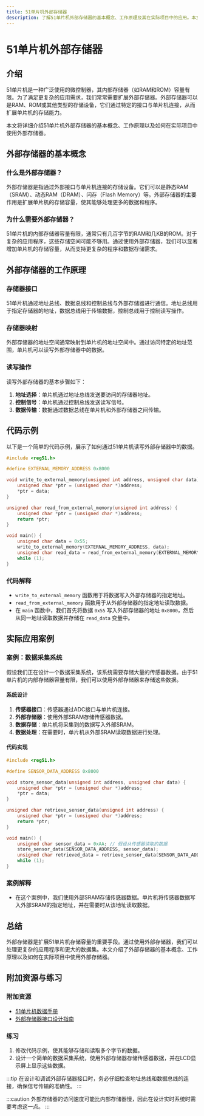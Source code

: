 ```yaml
---
title: 51单片机外部存储器
description: 了解51单片机外部存储器的基本概念、工作原理及其在实际项目中的应用。本文适合初学者，包含代码示例和实际案例。
---
```


# 51单片机外部存储器

## 介绍

51单片机是一种广泛使用的微控制器，其内部存储器（如RAM和ROM）容量有限。为了满足更复杂的应用需求，我们常常需要扩展外部存储器。外部存储器可以是RAM、ROM或其他类型的存储设备，它们通过特定的接口与单片机连接，从而扩展单片机的存储能力。

本文将详细介绍51单片机外部存储器的基本概念、工作原理以及如何在实际项目中使用外部存储器。

## 外部存储器的基本概念

### 什么是外部存储器？

外部存储器是指通过外部接口与单片机连接的存储设备。它们可以是静态RAM（SRAM）、动态RAM（DRAM）、闪存（Flash Memory）等。外部存储器的主要作用是扩展单片机的存储容量，使其能够处理更多的数据和程序。

### 为什么需要外部存储器？

51单片机的内部存储器容量有限，通常只有几百字节的RAM和几KB的ROM。对于复杂的应用程序，这些存储空间可能不够用。通过使用外部存储器，我们可以显著增加单片机的存储容量，从而支持更复杂的程序和数据存储需求。

## 外部存储器的工作原理

### 存储器接口

51单片机通过地址总线、数据总线和控制总线与外部存储器进行通信。地址总线用于指定存储器的地址，数据总线用于传输数据，控制总线用于控制读写操作。

### 存储器映射

外部存储器的地址空间通常映射到单片机的地址空间中。通过访问特定的地址范围，单片机可以读写外部存储器中的数据。

### 读写操作

读写外部存储器的基本步骤如下：

1. **地址选择**：单片机通过地址总线发送要访问的存储器地址。
2. **控制信号**：单片机通过控制总线发送读写信号。
3. **数据传输**：数据通过数据总线在单片机和外部存储器之间传输。

## 代码示例

以下是一个简单的代码示例，展示了如何通过51单片机读写外部存储器中的数据。

```c
#include <reg51.h>

#define EXTERNAL_MEMORY_ADDRESS 0x8000

void write_to_external_memory(unsigned int address, unsigned char data) {
    unsigned char *ptr = (unsigned char *)address;
    *ptr = data;
}

unsigned char read_from_external_memory(unsigned int address) {
    unsigned char *ptr = (unsigned char *)address;
    return *ptr;
}

void main() {
    unsigned char data = 0x55;
    write_to_external_memory(EXTERNAL_MEMORY_ADDRESS, data);
    unsigned char read_data = read_from_external_memory(EXTERNAL_MEMORY_ADDRESS);
    while (1);
}
```

### 代码解释

- `write_to_external_memory` 函数用于将数据写入外部存储器的指定地址。
- `read_from_external_memory` 函数用于从外部存储器的指定地址读取数据。
- 在 `main` 函数中，我们首先将数据 `0x55` 写入外部存储器的地址 `0x8000`，然后从同一地址读取数据并存储在 `read_data` 变量中。

## 实际应用案例

### 案例：数据采集系统

假设我们正在设计一个数据采集系统，该系统需要存储大量的传感器数据。由于51单片机的内部存储器容量有限，我们可以使用外部存储器来存储这些数据。

#### 系统设计

1. **传感器接口**：传感器通过ADC接口与单片机连接。
2. **外部存储器**：使用外部SRAM存储传感器数据。
3. **数据存储**：单片机将采集到的数据写入外部SRAM。
4. **数据处理**：在需要时，单片机从外部SRAM读取数据进行处理。

#### 代码实现

```c
#include <reg51.h>

#define SENSOR_DATA_ADDRESS 0x8000

void store_sensor_data(unsigned int address, unsigned char data) {
    unsigned char *ptr = (unsigned char *)address;
    *ptr = data;
}

unsigned char retrieve_sensor_data(unsigned int address) {
    unsigned char *ptr = (unsigned char *)address;
    return *ptr;
}

void main() {
    unsigned char sensor_data = 0xAA; // 假设从传感器读取的数据
    store_sensor_data(SENSOR_DATA_ADDRESS, sensor_data);
    unsigned char retrieved_data = retrieve_sensor_data(SENSOR_DATA_ADDRESS);
    while (1);
}
```

### 案例解释

- 在这个案例中，我们使用外部SRAM存储传感器数据。单片机将传感器数据写入外部SRAM的指定地址，并在需要时从该地址读取数据。

## 总结

外部存储器是扩展51单片机存储容量的重要手段。通过使用外部存储器，我们可以处理更复杂的应用程序和更大的数据集。本文介绍了外部存储器的基本概念、工作原理以及如何在实际项目中使用外部存储器。

## 附加资源与练习

### 附加资源

- [51单片机数据手册](https://www.example.com/8051-datasheet)
- [外部存储器接口设计指南](https://www.example.com/external-memory-interface)

### 练习

1. 修改代码示例，使其能够存储和读取多个字节的数据。
2. 设计一个简单的数据采集系统，使用外部存储器存储传感器数据，并在LCD显示屏上显示这些数据。

:::tip
在设计和调试外部存储器接口时，务必仔细检查地址总线和数据总线的连接，确保信号传输的准确性。
:::

:::caution
外部存储器的访问速度可能比内部存储器慢，因此在设计实时系统时需要考虑这一点。
:::